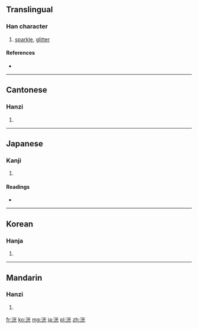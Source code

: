 ==Translingual==

===Han character===
{{Han char|rn=85|rad=水|as=06|sn=9|four=3911<sub>1</sub>|canj=水火一山 (EFMU)}}

# [[sparkle]], [[glitter]]

====References====
* {{Han ref|kx=0622.150|dkj=17419|dj=1018.130|hdz=31606.050|uh=6D38|ud=27960|bh=ACA9|bd=44201}}

----

==Cantonese==

===Hanzi===
{{yue-hanzi|jyut=|y=gwong1}}

# {{defn|lang=yue|sort=水06}}

----

==Japanese==

===Kanji===
{{ja-kanji|grade=|rs=水06}}

# {{defn|lang=ja|sort=水06}}

====Readings====
* {{ja-readings|on=[[こう]] (kō)|kun=[[ほのか]] (honoka)}}

----

==Korean==

===Hanja===
{{ko-hanja|hangeul=광|eumhun=|rv=gwang|mr=kwang|y=kwang}}

# {{defn|lang=ko|sort=水06}}

----

==Mandarin==

===Hanzi===
{{cmn-hanzi|pin=[[guāng]] ([[guang1]])|wg=kuang<sup>1</sup>}}

# {{defn|lang=cmn|sort=水06}}

[[fr:洸]]
[[ko:洸]]
[[mg:洸]]
[[ja:洸]]
[[pl:洸]]
[[zh:洸]]